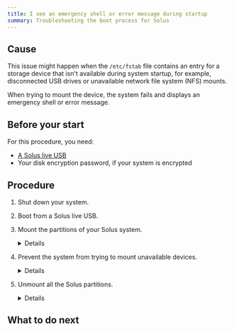 ```yaml
---
title: I see an emergency shell or error message during startup
summary: Troubleshooting the boot process for Solus
---
```



## Cause

This issue might happen when the `/etc/fstab` file contains an entry for a storage device that isn't available during system startup, for example, disconnected USB drives or unavailable network file system (NFS) mounts.

When trying to mount the device, the system fails and displays an emergency shell or error message.

## Before your start

For this procedure, you need:

- [A Solus live USB](../../quick-start/installation/#creating-bootable-media)
- Your disk encryption password, if your system is encrypted

## Procedure

1. Shut down your system.
1. Boot from a Solus live USB.
1.  Mount the partitions of your Solus system.

    <details>
      <BootAndChroot />
    </details>

1.  Prevent the system from trying to mount unavailable devices.

    <details>
    1. Edit `/etc/fstab` using `nano`:
    	```bash
    	nano /etc/fstab
    	```
    2. Find all the unavailable devices.
    3. Add the `noauto` option to the line corresponding to the unavailable device.

       For example:

       ```bash
       UUID=XXXXXX  /mnt/mydisk  exfat  noauto,uid=1000,gid=1000,umask=0022  0  0
       ```
    4. Save the file and restart your system.

    </details>

1.  Unmount all the Solus partitions.
    <details>
      <UnmountAll />
    </details>

## What to do next

<WhatToDoNext />
